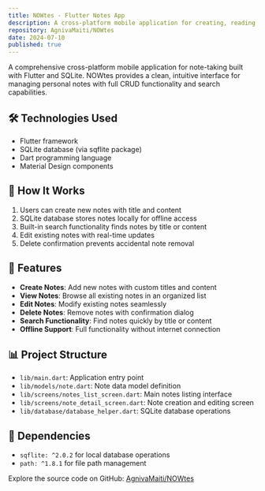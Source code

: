 ```yaml
---
title: NOWtes - Flutter Notes App
description: A cross-platform mobile application for creating, reading, updating, and deleting notes, built with Flutter and SQLite.
repository: AgnivaMaiti/NOWtes
date: 2024-07-10
published: true
---
```


A comprehensive cross-platform mobile application for note-taking built with Flutter and SQLite. NOWtes provides a clean, intuitive interface for managing personal notes with full CRUD functionality and search capabilities.

## 🛠️ Technologies Used

- Flutter framework
- SQLite database (via sqflite package)
- Dart programming language
- Material Design components

## 🧠 How It Works

1. Users can create new notes with title and content
2. SQLite database stores notes locally for offline access
3. Built-in search functionality finds notes by title or content
4. Edit existing notes with real-time updates
5. Delete confirmation prevents accidental note removal

## 🚀 Features

- **Create Notes**: Add new notes with custom titles and content
- **View Notes**: Browse all existing notes in an organized list
- **Edit Notes**: Modify existing notes seamlessly
- **Delete Notes**: Remove notes with confirmation dialog
- **Search Functionality**: Find notes quickly by title or content
- **Offline Support**: Full functionality without internet connection

## 📊 Project Structure

- `lib/main.dart`: Application entry point
- `lib/models/note.dart`: Note data model definition
- `lib/screens/notes_list_screen.dart`: Main notes listing interface
- `lib/screens/note_detail_screen.dart`: Note creation and editing screen
- `lib/database/database_helper.dart`: SQLite database operations

## 🔧 Dependencies

- `sqflite: ^2.0.2` for local database operations
- `path: ^1.8.1` for file path management

Explore the source code on GitHub: [AgnivaMaiti/NOWtes](https://github.com/AgnivaMaiti/NOWtes)
